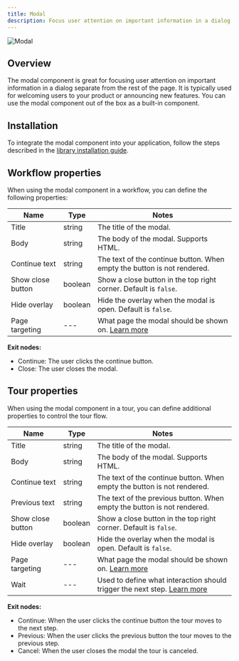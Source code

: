 ```yaml
---
title: Modal
description: Focus user attention on important information in a dialog separate from the rest of the page.
---
```


![Modal](/component-libraries/basics-v1/modal.png)

## Overview

The modal component is great for focusing user attention on important information in a dialog separate from the rest of the page. It is typically used for welcoming users to your product or announcing new features. You can use the modal component out of the box as a built-in component.

## Installation

To integrate the modal component into your application, follow the steps described in the [library installation guide](/component-libraries/basics-v1/overview#installation).

## Workflow properties

When using the modal component in a workflow, you can define the following properties:

| Name              | Type    | Notes                                                                                  |
| ----------------- | ------- | -------------------------------------------------------------------------------------- |
| Title             | string  | The title of the modal.                                                                |
| Body              | string  | The body of the modal. Supports HTML.                                                  |
| Continue text     | string  | The text of the continue button. When empty the button is not rendered.                |
| Show close button | boolean | Show a close button in the top right corner. Default is `false`.                       |
| Hide overlay      | boolean | Hide the overlay when the modal is open. Default is `false`.                           |
| Page targeting    | ---     | What page the modal should be shown on. [Learn more](/block-properties/page-targeting) |

**Exit nodes:**

- Continue: The user clicks the continue button.
- Close: The user closes the modal.

## Tour properties

When using the modal component in a tour, you can define additional properties to control the tour flow.

| Name              | Type    | Notes                                                                                              |
| ----------------- | ------- | -------------------------------------------------------------------------------------------------- |
| Title             | string  | The title of the modal.                                                                            |
| Body              | string  | The body of the modal. Supports HTML.                                                              |
| Continue text     | string  | The text of the continue button. When empty the button is not rendered.                            |
| Previous text     | string  | The text of the previous button. When empty the button is not rendered.                            |
| Show close button | boolean | Show a close button in the top right corner. Default is `false`.                                   |
| Hide overlay      | boolean | Hide the overlay when the modal is open. Default is `false`.                                       |
| Page targeting    | ---     | What page the modal should be shown on. [Learn more](/block-properties/page-targeting)             |
| Wait              | ---     | Used to define what interaction should trigger the next step. [Learn more](/block-properties/wait) |

**Exit nodes:**

- Continue: When the user clicks the continue button the tour moves to the next step.
- Previous: When the user clicks the previous button the tour moves to the previous step.
- Cancel: When the user closes the modal the tour is canceled.
